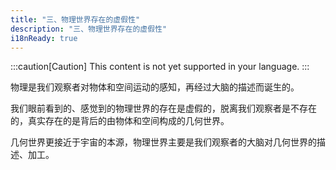 ```yaml
---
title: "三、物理世界存在的虚假性"
description: "三、物理世界存在的虚假性"
i18nReady: true
---
```


:::caution[Caution]
This content is not yet supported in your language.
:::


物理是我们观察者对物体和空间运动的感知，再经过大脑的描述而诞生的。

我们眼前看到的、感觉到的物理世界的存在是虚假的，脱离我们观察者是不存在的，真实存在的是背后的由物体和空间构成的几何世界。

几何世界更接近于宇宙的本源，物理世界主要是我们观察者的大脑对几何世界的描述、加工。
